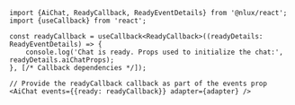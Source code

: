 ```tsx
import {AiChat, ReadyCallback, ReadyEventDetails} from '@nlux/react';
import {useCallback} from 'react';

const readyCallback = useCallback<ReadyCallback>((readyDetails: ReadyEventDetails) => {
    console.log('Chat is ready. Props used to initialize the chat:', readyDetails.aiChatProps);
}, [/* Callback dependencies */]);
```

```tsx
// Provide the readyCallback callback as part of the events prop
<AiChat events={{ready: readyCallback}} adapter={adapter} />
```

